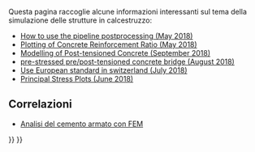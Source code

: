 <languages/>

Questa pagina raccoglie alcune informazioni interessanti sul tema della simulazione delle strutture in calcestruzzo:

* [https://forum.freecad.org/viewtopic.php?f=18&t=28635 How to use the pipeline postprocessing (May 2018)]
* [https://forum.freecad.org/viewtopic.php?f=18&t=28821 Plotting of Concrete Reinforcement Ratio (May 2018)]
* [https://forum.freecad.org/viewtopic.php?f=18&t=30697 Modelling of Post-tensioned Concrete (September 2018)]
* [https://forum.freecad.org/viewtopic.php?f=18&t=30286 pre-stressed pre/post-tensioned concrete bridge (August 2018)]
* [https://forum.freecad.org/viewtopic.php?f=18&t=29930 Use European standard in switzerland (July 2018)]
* [https://forum.freecad.org/viewtopic.php?f=18&t=29381 Principal Stress Plots (June 2018)]

<span id="Related"></span>
==Correlazioni==

* [[Analysis_of_reinforced_concrete_with_FEM/it|Analisi del cemento armato con FEM]]


{{FEM Tools navi{{#translation:}}}}
{{Userdocnavi{{#translation:}}}}